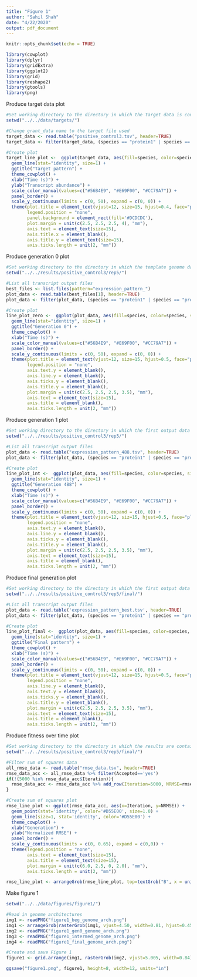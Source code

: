 ```yaml
---
title: "Figure 1"
author: "Sahil Shah"
date: "4/22/2020"
output: pdf_document
---
```


```r
knitr::opts_chunk$set(echo = TRUE)

library(cowplot)
library(dplyr)
library(gridExtra)
library(ggplot2)
library(grid)
library(reshape2)
library(gtools)
library(png)
```

Produce target data plot

```r

#Set working directory to the directory in which the target data is contained in 
setwd("../../data/targets/")

#Change grant_data name to the target file used
target_data <- read.table("positive_control3.tsv", header=TRUE)
target_data <- filter(target_data, (species == "protein1" | species == "protein2" | species == "protein3") & time != 301)

#Create plot
target_line_plot <-  ggplot(target_data, aes(fill=species, color=species, size=species, x=time, y=transcript)) +
  geom_line(stat="identity", size=1) + 
  ggtitle("Target pattern") + 
  theme_cowplot() + 
  xlab("Time (s)") + 
  ylab("Transcript abundance") + 
  scale_color_manual(values=c("#56B4E9", "#E69F00", "#CC79A7")) + 
  panel_border() + 
  scale_y_continuous(limits = c(0, 50), expand = c(0, 0)) +
  theme(plot.title = element_text(vjust=12, size=15, hjust=0.4, face="plain"),
        legend.position = "none",
        panel.background = element_rect(fill='#DCDCDC'),
        plot.margin = unit(c(2.5, 2.5, 2.5, 4), "mm"),
        axis.text = element_text(size=15),
        axis.title.x = element_blank(),
        axis.title.y = element_text(size=15),
        axis.ticks.length = unit(2, "mm"))

```

Produce generation 0 plot

```r

#Set working directory to the directory in which the template genome data is contained in 
setwd("../../results/positive_control3/rep5/")

#List all transcript output files
best_files <- list.files(pattern="expression_pattern_")
plot_data <- read.table(best_files[1], header=TRUE)
plot_data <- filter(plot_data, (species == "protein1" | species == "protein2" | species == "protein3") & time != 301)

#Create plot
line_plot_zero <-  ggplot(plot_data, aes(fill=species, color=species, size=species, x=time, y=transcript)) +
  geom_line(stat="identity", size=1) + 
  ggtitle("Generation 0") + 
  theme_cowplot() + 
  xlab("Time (s)") + 
  scale_color_manual(values=c("#56B4E9", "#E69F00", "#CC79A7")) + 
  panel_border() +
  scale_y_continuous(limits = c(0, 50), expand = c(0, 0)) +
  theme(plot.title = element_text(vjust=12, size=15, hjust=0.5, face="plain"),
        legend.position = "none",
        axis.text.y = element_blank(),
        axis.line.y = element_blank(),
        axis.ticks.y = element_blank(),
        axis.title.y = element_blank(),
        plot.margin = unit(c(2.5, 2.5, 2.5, 3.5), "mm"),
        axis.text = element_text(size=15),
        axis.title = element_blank(),
        axis.ticks.length = unit(2, "mm"))

```

Produce generation 1 plot
```r

#Set working directory to the directory in which the first output data is contained in 
setwd("../../results/positive_control3/rep5/")

#List all transcript output files
plot_data <- read.table("expression_pattern_488.tsv", header=TRUE)
plot_data <- filter(plot_data, (species == "protein1" | species == "protein2" | species == "protein3") & time != 301)

#Create plot
line_plot_int <-  ggplot(plot_data, aes(fill=species, color=species, size=species, x=time, y=transcript)) +
  geom_line(stat="identity", size=1) + 
  ggtitle("Generation 488") + 
  theme_cowplot() + 
  xlab("Time (s)") + 
  scale_color_manual(values=c("#56B4E9", "#E69F00", "#CC79A7")) + 
  panel_border() + 
  scale_y_continuous(limits = c(0, 50), expand = c(0, 0)) +
  theme(plot.title = element_text(vjust=12, siz=15, hjust=0.5, face="plain"),
        legend.position = "none",
        axis.text.y = element_blank(),
        axis.line.y = element_blank(), 
        axis.ticks.y = element_blank(),
        axis.title.y = element_blank(),
        plot.margin = unit(c(2.5, 2.5, 2.5, 3.5), "mm"),
        axis.text = element_text(size=15),
        axis.title = element_blank(),
        axis.ticks.length = unit(2, "mm"))

```
Produce final generation plot
```r

#Set working directory to the directory in which the first output data is contained in 
setwd("../../results/positive_control3/rep5/final/")

#List all transcript output files
plot_data <- read.table('expression_pattern_best.tsv', header=TRUE)
plot_data <- filter(plot_data, (species == "protein1" | species == "protein2" | species == "protein3") & time != 301)

#Create plot
line_plot_final <-  ggplot(plot_data, aes(fill=species, color=species, size=species, x=time, y=transcript)) +
  geom_line(stat="identity", size=1) + 
  ggtitle("Final pattern") + 
  theme_cowplot() + 
  xlab("Time (s)") + 
  scale_color_manual(values=c("#56B4E9", "#E69F00", "#CC79A7")) + 
  panel_border() + 
  scale_y_continuous(limits = c(0, 50), expand = c(0, 0)) +
  theme(plot.title = element_text(vjust=12, size=15, hjust=0.5, face="plain"),
        legend.position = "none", 
        axis.line.y = element_blank(), 
        axis.text.y = element_blank(),
        axis.ticks.y = element_blank(),
        axis.title.y = element_blank(),
        plot.margin = unit(c(2.5, 2.5, 2.5, 3.5), "mm"),
        axis.text = element_text(size=15),
        axis.title = element_blank(),
        axis.ticks.length = unit(2, "mm"))
```
Produce fitness over time plot
```r

#Set working directory to the directory in which the results are contained in
setwd("../../results/positive_control3/rep5/final/")

#Filter sum of squares data
all_rmse_data <- read.table("rmse_data.tsv", header=TRUE)
rmse_data_acc <- all_rmse_data %>% filter(Accepted=='yes')
if(!(5000 %in% rmse_data_acc$Iteration)){
  rmse_data_acc <- rmse_data_acc %>% add_row(Iteration=5000, NRMSE=rmse_data_acc$NRMSE[length(rmse_data_acc$NRMSE)], Accepted="yes")
}

#Create sum of squares plot
rmse_line_plot <- ggplot(rmse_data_acc, aes(x=Iteration, y=NRMSE)) + 
  geom_point(stat='identity', color='#D55E00', size=1.0) + 
  geom_line(size=1, stat='identity', color='#D55E00') + 
  theme_cowplot() +
  xlab("Generation") + 
  ylab("Normalized RMSE") + 
  panel_border() +
  scale_y_continuous(limits = c(0, 0.65), expand = c(0,0)) +
  theme(legend.position = "none",
        axis.text = element_text(size=15),
        axis.title = element_text(size=15),
        plot.margin = unit(c(6.0, 2.5, 0, 2.0), "mm"),
        axis.ticks.length = unit(2, "mm"))

rmse_line_plot <- arrangeGrob(rmse_line_plot, top=textGrob("B", x = unit(0, "npc"), y=unit(0.7, "npc"), just=c("left","top"), gp=gpar(col="black", font="bold", fontsize=20, fontfamily="Arial")))

```
Make figure 1
```r

setwd("../../data/figures/figure1/")

#Read in genome architectures
img1 <- readPNG("figure1_beg_genome_arch.png")
img1 <- arrangeGrob(rasterGrob(img1, vjust=4.50, width=0.81, hjust=0.45), top=textGrob("A", x = unit(0, "npc"), y=unit(-5.6, "npc"), just=c("left","top"), gp=gpar(col="black", font="bold", fontsize=20, fontfamily="Arial")))
img2 <- readPNG("figure1_gen0_genome_arch.png")
img3 <- readPNG("figure1_intermed_genome_arch.png")
img4 <- readPNG("figure1_final_genome_arch.png")

#Create and save Figure 1
figure1 <- grid.arrange(img1, rasterGrob(img2, vjust=5.005, width=0.84), rasterGrob(img3, vjust=5.34, width=0.84), rasterGrob(img4, vjust=5.51, width=0.85), target_line_plot, line_plot_zero, line_plot_int, line_plot_final, rmse_line_plot, layout_matrix=rbind(c(1,2,3,4), c(5,6,7,8), c(9,9,9,9)), widths=c(2.3,2,2,2), bottom=textGrob("Time (s)", gp=gpar(fontsize=15, fontfamily="Arial"), vjust=-18, hjust=0.1))

ggsave("figure1.png", figure1, height=8, width=12, units="in")

```

